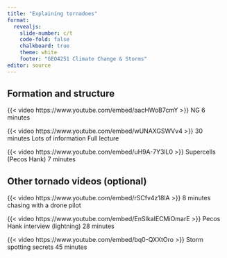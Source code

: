 ```yaml
---
title: "Explaining tornadoes"
format:
  revealjs:
    slide-number: c/t
    code-fold: false
    chalkboard: true
    theme: white
    footer: "GEO4251 Climate Change & Storms"
editor: source
---
```


## Formation and structure

{{< video https://www.youtube.com/embed/aacHWoB7cmY >}} NG 6 minutes

{{< video https://www.youtube.com/embed/wUNAXGSWVv4 >}} 30 minutes Lots of information Full lecture

{{< video https://www.youtube.com/embed/uH9A-7Y3lL0 >}} Supercells (Pecos Hank) 7 minutes

## Other tornado videos (optional)

{{< video https://www.youtube.com/embed/rSCfv4z18lA >}} 8 minutes chasing with a drone pilot

{{< video https://www.youtube.com/embed/EnSIkaIECMiOmarE >}} Pecos Hank interview (lightning) 28 minutes

{{< video https://www.youtube.com/embed/bq0-QXXtOro >}} Storm spotting secrets 45 minutes


